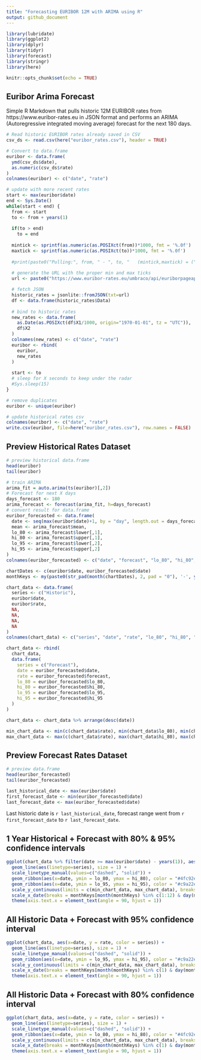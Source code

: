 ```yaml
---
title: "Forecasting EURIBOR 12M with ARIMA using R"
output: github_document
---
```


```r
library(lubridate)
library(ggplot2)
library(dplyr)
library(tidyr)
library(forecast)
library(stringr)
library(here)

knitr::opts_chunk$set(echo = TRUE)
```

## Euribor Arima Forecast

Simple R Markdown that pulls historic 12M EURIBOR rates from https://www.euribor-rates.eu in JSON format and performs an ARIMA (Autoregressive integrated moving average) forecast for the next 180 days.

```r

# Read historic EURIBOR rates already saved in CSV
csv_ds <- read.csv(here("euribor_rates.csv"), header = TRUE)

# Convert to data.frame
euribor <- data.frame(
  ymd(csv_ds$date),
  as.numeric(csv_ds$rate)
)
colnames(euribor) <- c("date", "rate")
```

```r
# update with more recent rates
start <- max(euribor$date)
end <- Sys.Date()
while(start < end) {
  from <- start
  to <- from + years(1)
  
  if(to > end) 
    to = end
 
  mintick <- sprintf(as.numeric(as.POSIXct(from))*1000, fmt = '%.0f')
  maxtick <- sprintf(as.numeric(as.POSIXct(to))*1000, fmt = '%.0f')
  
  #print(paste0("Pulling:", from, " - ", to, "   (mintick,maxtick) = (",mintick,",",maxtick,")"))
  
  # generate the URL with the proper min and max ticks
  url <- paste0("https://www.euribor-rates.eu/umbraco/api/euriborpageapi/highchartsdata?minticks=",mintick,"&maxticks=",maxtick,"&series[0]=4")

  # fetch JSON
  historic_rates = jsonlite::fromJSON(txt=url)
  df <- data.frame(historic_rates$Data)
  
  # bind to historic rates
  new_rates <- data.frame(
    as.Date(as.POSIXct(df$X1/1000, origin="1970-01-01", tz = "UTC")),
    df$X2
  )
  colnames(new_rates) <- c("date", "rate")
  euribor <- rbind(
    euribor,
    new_rates
  )
  
  start <- to
  # sleep for X seconds to keep under the radar
  #Sys.sleep(15)
}
```

```r
# remove duplicates
euribor <- unique(euribor)

# update historical rates csv
colnames(euribor) <- c("date", "rate")
write.csv(euribor, file=here("euribor_rates.csv"), row.names = FALSE)

```

## Preview Historical Rates Dataset
```r
# preview historical data.frame
head(euribor)
tail(euribor)
```

```r
# train ARIMA
arima_fit = auto.arima(ts(euribor)[,2])
# Forecast for next X days
days_forecast <- 180
arima_forecast <- forecast(arima_fit, h=days_forecast)
# convert result for data.frame
euribor_forecasted <- data.frame(
  date <- seq(max(euribor$date)+1, by = "day", length.out = days_forecast),
  mean <- arima_forecast$mean,
  lo_80 <- arima_forecast$lower[,1],
  hi_80 <- arima_forecast$upper[,1],
  lo_95 <- arima_forecast$lower[,2],
  hi_95 <- arima_forecast$upper[,2]
)
colnames(euribor_forecasted) <- c("date", "forecast", "lo_80", "hi_80", "lo_95", "hi_95")

chartDates <- c(euribor$date, euribor_forecasted$date)
monthKeys <- my(paste0(str_pad(month(chartDates), 2, pad = "0"), '-', year(chartDates)))

chart_data <- data.frame(
  series <- c("Historic"),
  euribor$date,
  euribor$rate,
  NA,
  NA,
  NA,
  NA
)
colnames(chart_data) <- c("series", "date", "rate", "lo_80", "hi_80", "lo_95", "hi_95")

chart_data <- rbind(
  chart_data,
  data.frame(
    series = c("Forecast"),
    date = euribor_forecasted$date,
    rate = euribor_forecasted$forecast,
    lo_80 = euribor_forecasted$lo_80,
    hi_80 = euribor_forecasted$hi_80,
    lo_95 = euribor_forecasted$lo_95,
    hi_95 = euribor_forecasted$hi_95
  )
)

chart_data <- chart_data %>% arrange(desc(date))

min_chart_data <- min(c(chart_data$rate), min(chart_data$lo_80), min(chart_data$lo_95))
max_chart_data <- max(c(chart_data$rate), max(chart_data$hi_80), max(chart_data$hi_95))

```


## Preview Forecast Rates Dataset


```r
# preview data.frame
head(euribor_forecasted)
tail(euribor_forecasted)
```

```r
last_historical_date <- max(euribor$date)
first_forecast_date <- min(euribor_forecasted$date)
last_forecast_date <- max(euribor_forecasted$date)

```

Last historic date is `r last_historical_date`, forecast range went from `r first_forecast_date` to `r last_forecast_date`.

## 1 Year Historical + Forecast with 80% & 95% confidence intervals
```r
ggplot(chart_data %>% filter(date >= max(euribor$date) - years(1)), aes(x=date, y = rate, color = series)) + 
  geom_line(aes(linetype=series), size = 1) +
  scale_linetype_manual(values=c("dashed", "solid")) +
  geom_ribbon(aes(x=date, ymin = lo_80, ymax = hi_80), color = "#4fc92e", size = 1, alpha = 0.1, linetype="dashed") +
  geom_ribbon(aes(x=date, ymin = lo_95, ymax = hi_95), color = "#c9a22e", size = 1, alpha = 0.1, linetype="dashed") +
  scale_y_continuous(limits = c(min_chart_data, max_chart_data), breaks = seq(from = -1, to = 6, by = 0.20), name ="Euribor") +
  scale_x_date(breaks = monthKeys[month(monthKeys) %in% c(1:12) & day(monthKeys) == 1], name ="Date") +
  theme(axis.text.x = element_text(angle = 90, hjust = 1))
```

## All Historic Data + Forecast with 95% confidence interval
```r
ggplot(chart_data, aes(x=date, y = rate, color = series)) + 
  geom_line(aes(linetype=series), size = 1) +
  scale_linetype_manual(values=c("dashed", "solid")) +
  geom_ribbon(aes(x=date, ymin = lo_95, ymax = hi_95), color = "#c9a22e", size = 1, alpha = 0.1, linetype="dashed") +
  scale_y_continuous(limits = c(min_chart_data, max_chart_data), breaks = seq(from = -1, to = 6, by = 0.20), name ="Euribor") +
  scale_x_date(breaks = monthKeys[month(monthKeys) %in% c(1) & day(monthKeys) == 1], name ="Date") +
  theme(axis.text.x = element_text(angle = 90, hjust = 1))
```

## All Historic Data + Forecast with 80% confidence interval
```r
ggplot(chart_data, aes(x=date, y = rate, color = series)) + 
  geom_line(aes(linetype=series), size = 1) +
  scale_linetype_manual(values=c("dashed", "solid")) +
  geom_ribbon(aes(x=date, ymin = lo_80, ymax = hi_80), color = "#4fc92e", size = 1, alpha = 0.1, linetype="dashed") +
  scale_y_continuous(limits = c(min_chart_data, max_chart_data), breaks = seq(from = -1, to = 6, by = 0.20), name ="Euribor") +
  scale_x_date(breaks = monthKeys[month(monthKeys) %in% c(1) & day(monthKeys) == 1], name ="Date") +
  theme(axis.text.x = element_text(angle = 90, hjust = 1))
```

